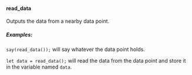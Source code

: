 #### read_data

Outputs the data from a nearby data point.

##### Examples:

`say(read_data());` will say whatever the data point holds.

`let data = read_data();` will read the data from the data point and
store it in the variable named `data`.
